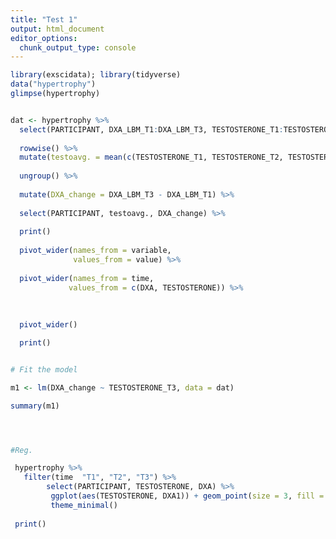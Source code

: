 ```yaml
---
title: "Test 1"
output: html_document
editor_options: 
  chunk_output_type: console
---
```


```r

library(exscidata); library(tidyverse)
data("hypertrophy")
glimpse(hypertrophy)


dat <- hypertrophy %>%
  select(PARTICIPANT, DXA_LBM_T1:DXA_LBM_T3, TESTOSTERONE_T1:TESTOSTERONE_T3) %>%
  
  rowwise() %>%
  mutate(testoavg. = mean(c(TESTOSTERONE_T1, TESTOSTERONE_T2, TESTOSTERONE_T3))) %>%
  
  ungroup() %>%
  
  mutate(DXA_change = DXA_LBM_T3 - DXA_LBM_T1) %>%
  
  select(PARTICIPANT, testoavg., DXA_change) %>%
  
  print()
  
  pivot_wider(names_from = variable, 
              values_from = value) %>%
  
  pivot_wider(names_from = time,
             values_from = c(DXA, TESTOSTERONE)) %>%
  
  
  
  pivot_wider()

  print()


# Fit the model

m1 <- lm(DXA_change ~ TESTOSTERONE_T3, data = dat)

summary(m1) 




#Reg.

 hypertrophy %>%
   filter(time  "T1", "T2", "T3") %>%
        select(PARTICIPANT, TESTOSTERONE, DXA) %>%
         ggplot(aes(TESTOSTERONE, DXA1)) + geom_point(size = 3, fill = "lightblue", shape = 21) +
         theme_minimal()
 
 print()
 
 
```

